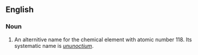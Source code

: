 ==English==

===Noun===
{{en-noun|sg=[[eka]]-[[radon]]|-}}

# {{element}} An alternitive name for the chemical element with atomic number 118. Its systematic name is ''[[ununoctium]]''.